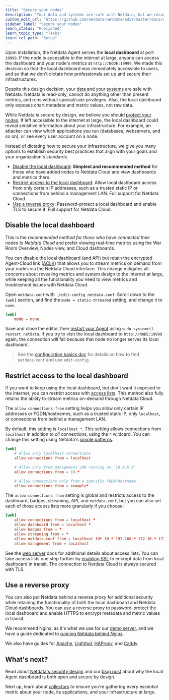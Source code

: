 ```yaml
---
title: "Secure your nodes"
description: "Your data and systems are safe with Netdata, but we recommend a few easy ways to improve the security of your infrastructure."
custom_edit_url: "https://github.com/netdata/netdata/edit/master/docs/configure/secure-nodes.md"
sidebar_label: "Secure your nodes"
learn_status: "Published"
learn_topic_type: "Tasks"
learn_rel_path: "Setup"
---
```



Upon installation, the Netdata Agent serves the **local dashboard** at port `19999`. If the node is accessible to the
internet at large, anyone can access the dashboard and your node's metrics at `http://NODE:19999`. We made this decision
so that the local dashboard was immediately accessible to users, and so that we don't dictate how professionals set up
and secure their infrastructures. 

Despite this design decision, your [data](/docs/nightly/setup/security-design#your-data-is-safe-with-netdata) and your
[systems](/docs/nightly/setup/security-design#your-systems-are-safe-with-netdata) are safe with Netdata. Netdata is read-only,
cannot do anything other than present metrics, and runs without special/`sudo` privileges. Also, the local dashboard
only exposes chart metadata and metric values, not raw data.

While Netdata is secure by design, we believe you should [protect your
nodes](https://github.com/netdata/netdata/blob/master/docs/netdata-security.md#why-netdata-should-be-protected). If left accessible to the internet at large, the
local dashboard could reveal sensitive information about your infrastructure. For example, an attacker can view which
applications you run (databases, webservers, and so on), or see every user account on a node. 

Instead of dictating how to secure your infrastructure, we give you many options to establish security best practices
that align with your goals and your organization's standards.

-   [Disable the local dashboard](#disable-the-local-dashboard): **Simplest and recommended method** for those who have
    added nodes to Netdata Cloud and view dashboards and metrics there.
-   [Restrict access to the local dashboard](#restrict-access-to-the-local-dashboard): Allow local dashboard access from
    only certain IP addresses, such as a trusted static IP or connections from behind a management LAN. Full support for
    Netdata Cloud.
-   [Use a reverse proxy](#use-a-reverse-proxy): Password-protect a local dashboard and enable TLS to secure it. Full
    support for Netdata Cloud.

## Disable the local dashboard

This is the _recommended method for those who have connected their nodes to Netdata Cloud_ and prefer viewing real-time
metrics using the War Room Overview, Nodes view, and Cloud dashboards.

You can disable the local dashboard (and API) but retain the encrypted Agent-Cloud link ([ACLK](/docs/nightly/setup/agent-cloud-link-aclk)) that
allows you to stream metrics on demand from your nodes via the Netdata Cloud interface. This change mitigates all
concerns about revealing metrics and system design to the internet at large, while keeping all the functionality you
need to view metrics and troubleshoot issues with Netdata Cloud.

Open `netdata.conf` with `./edit-config netdata.conf`. Scroll down to the `[web]` section, and find the `mode =
static-threaded` setting, and change it to `none`.

```conf
[web]
    mode = none
```

Save and close the editor, then [restart your Agent](/docs/nightly/operations/start-stop-or-restart-the-netdata-agent) using `sudo systemctl
restart netdata`. If you try to visit the local dashboard to `http://NODE:19999` again, the connection will fail because
that node no longer serves its local dashboard.

> See the [configuration basics doc](/docs/nightly/setup/setup) for details on how to find `netdata.conf` and use
> `edit-config`.

## Restrict access to the local dashboard

If you want to keep using the local dashboard, but don't want it exposed to the internet, you can restrict access with
[access lists](/docs/nightly/references/configuration/web-server#access-lists). This method also fully retains the ability to stream metrics
on-demand through Netdata Cloud.

The `allow connections from` setting helps you allow only certain IP addresses or FQDN/hostnames, such as a trusted
static IP, only `localhost`, or connections from behind a management LAN. 

By default, this setting is `localhost *`. This setting allows connections from `localhost` in addition to _all_
connections, using the `*` wildcard. You can change this setting using Netdata's [simple
patterns](https://github.com/netdata/netdata/blob/master/libnetdata/simple_pattern/README.md).

```conf
[web]
    # Allow only localhost connections
    allow connections from = localhost

    # Allow only from management LAN running on `10.X.X.X`
    allow connections from = 10.*

    # Allow connections only from a specific FQDN/hostname
    allow connections from = example*
```

The `allow connections from` setting is global and restricts access to the dashboard, badges, streaming, API, and
`netdata.conf`, but you can also set each of those access lists more granularly if you choose:

```conf
[web]
    allow connections from = localhost *
    allow dashboard from = localhost *
    allow badges from = *
    allow streaming from = *
    allow netdata.conf from = localhost fd* 10.* 192.168.* 172.16.* 172.17.* 172.18.* 172.19.* 172.20.* 172.21.* 172.22.* 172.23.* 172.24.* 172.25.* 172.26.* 172.27.* 172.28.* 172.29.* 172.30.* 172.31.*
    allow management from = localhost
```

See the [web server](/docs/nightly/references/configuration/web-server#access-lists) docs for additional details about access lists. You can take
access lists one step further by [enabling SSL](/docs/nightly/references/configuration/web-server#enabling-tls-support) to encrypt data from local
dashboard in transit. The connection to Netdata Cloud is always secured with TLS.

## Use a reverse proxy

You can also put Netdata behind a reverse proxy for additional security while retaining the functionality of both the
local dashboard and Netdata Cloud dashboards. You can use a reverse proxy to password-protect the local dashboard and
enable HTTPS to encrypt metadata and metric values in transit.

We recommend Nginx, as it's what we use for our [demo server](https://london.my-netdata.io/), and we have a guide
dedicated to [running Netdata behind Nginx](/docs/nightly/setup/expose-local-dashboard-through-proxy/running-netdata-behind-nginx).

We also have guides for [Apache](/docs/nightly/setup/expose-local-dashboard-through-proxy/netdata-via-apache-s-mod_proxy), [Lighttpd](/docs/nightly/setup/expose-local-dashboard-through-proxy/netdata-via-lighttpd-v1.4.x),
[HAProxy](/docs/nightly/setup/expose-local-dashboard-through-proxy/netdata-via-haproxy), and [Caddy](/docs/nightly/setup/expose-local-dashboard-through-proxy/netdata-via-caddy).

## What's next?

Read about [Netdata's security design](/docs/nightly/setup/security-design) and our [blog
post](https://www.netdata.cloud/blog/netdata-agent-dashboard/) about why the local Agent dashboard is both open and
secure by design.

Next up, learn about [collectors](/docs/nightly/concepts/how-netdata-s-metrics-collectors-work) to ensure you're gathering every essential
metric about your node, its applications, and your infrastructure at large.

